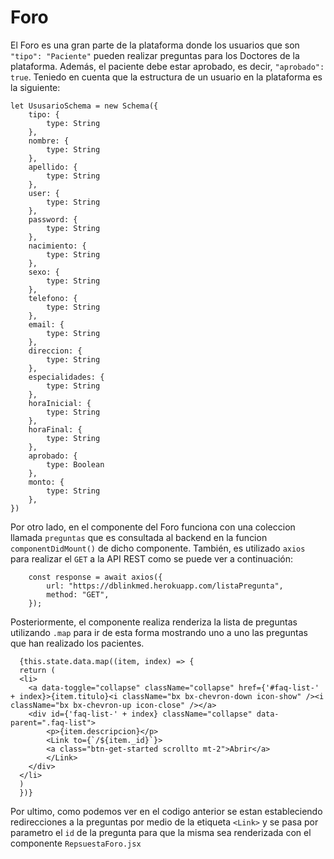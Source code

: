 
<Meta title="Foro" />

# Foro

El Foro es una gran parte de la plataforma donde los usuarios que son `"tipo": "Paciente"` pueden realizar preguntas para los Doctores de la plataforma. Además, el paciente debe estar aprobado, es decir, `"aprobado": true`. Teniedo en cuenta que la estructura de un usuario en la plataforma es la siguiente:

    let UsusarioSchema = new Schema({
        tipo: {
            type: String
        },
        nombre: {
            type: String
        },
        apellido: {
            type: String
        },
        user: {
            type: String
        },
        password: {
            type: String
        },
        nacimiento: {
            type: String
        },
        sexo: {
            type: String
        },    
        telefono: {
            type: String
        },
        email: {
            type: String
        },
        direccion: {
            type: String
        },
        especialidades: {
            type: String
        },
        horaInicial: {
            type: String
        },
        horaFinal: {
            type: String
        },
        aprobado: {
            type: Boolean
        },
        monto: {
            type: String
        },
    })

Por otro lado, en el componente del Foro funciona con una coleccion llamada `preguntas` que es consultada al backend en la funcion `componentDidMount()` de dicho componente. También, es utilizado `axios` para realizar el `GET` a la API REST como se puede ver a continuación:

        const response = await axios({
            url: "https://dblinkmed.herokuapp.com/listaPregunta",
            method: "GET",
        });

Posteriormente, el componente realiza renderiza la lista de preguntas utilizando `.map` para ir de esta forma mostrando uno a uno las preguntas que han realizado los pacientes.

      {this.state.data.map((item, index) => {
      return (
      <li>
        <a data-toggle="collapse" className="collapse" href={'#faq-list-' + index}>{item.titulo}<i className="bx bx-chevron-down icon-show" /><i className="bx bx-chevron-up icon-close" /></a>
        <div id={'faq-list-' + index} className="collapse" data-parent=".faq-list">
            <p>{item.descripcion}</p>
            <Link to={`/${item._id}`}>
            <a class="btn-get-started scrollto mt-2">Abrir</a>
            </Link>
        </div>
      </li>
      )
      })}

Por ultimo, como podemos ver en el codigo anterior se estan estableciendo redirecciones a la preguntas por medio de la etiqueta `<Link>` y se pasa por parametro el `id` de la pregunta para que la misma sea renderizada con el componente `RepsuestaForo.jsx`